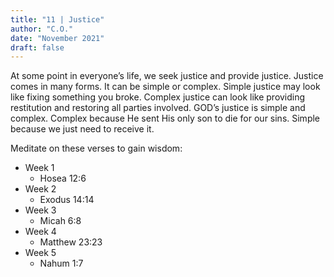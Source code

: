 ```yaml
---
title: "11 | Justice"
author: "C.O."
date: "November 2021"
draft: false
---
```


At some point in everyone’s life, we seek justice and provide justice. Justice comes in many forms. It can be simple or complex. Simple justice may look like fixing something you broke. Complex justice can look like providing restitution and restoring all parties involved. GOD’s justice is simple and complex. Complex because He sent His only son to die for our sins. Simple because we just need to receive it.

Meditate on these verses to gain wisdom:

-   Week 1
    -   Hosea 12:6
-   Week 2
    -   Exodus 14:14
-   Week 3
    -   Micah 6:8
-   Week 4
    -   Matthew 23:23
-   Week 5
    -   Nahum 1:7